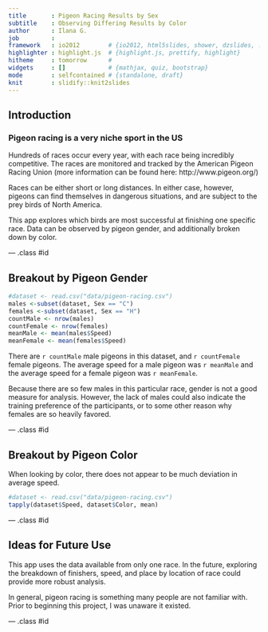 ---
title       : Pigeon Racing Results by Sex
subtitle    : Observing Differing Results by Color
author      : Ilana G.
job         : 
framework   : io2012        # {io2012, html5slides, shower, dzslides, ...}
highlighter : highlight.js  # {highlight.js, prettify, highlight}
hitheme     : tomorrow      # 
widgets     : []            # {mathjax, quiz, bootstrap}
mode        : selfcontained # {standalone, draft}
knit        : slidify::knit2slides
---

## Introduction

### Pigeon racing is a very niche sport in the US

Hundreds of races occur every year, with each race being incredibly competitive. The races are monitored and tracked by the American Pigeon Racing Union (more information can be found here: http://www.pigeon.org/)

Races can be either short or long distances. In either case, however, pigeons can find themselves in dangerous situations, and are subject to the prey birds of North America. 

This app explores which birds are most successful at finishing one specific race. Data can be observed by pigeon gender, and additionally broken down by color. 

--- .class #id 

## Breakout by Pigeon Gender

```{r count, echo=FALSE}
#dataset <- read.csv("data/pigeon-racing.csv")
males <-subset(dataset, Sex == "C")
females <-subset(dataset, Sex == "H")
countMale <- nrow(males)
countFemale <- nrow(females)
meanMale <- mean(males$Speed)
meanFemale <- mean(females$Speed)
```

There are `r countMale` male pigeons in this dataset, and `r countFemale` female pigeons. The average speed for a male pigeon was `r meanMale` and the average speed for a female pigeon was `r meanFemale`. 

Because there are so few males in this particular race, gender is not a good measure for analysis. However, the lack of males could also indicate the training preference of the participants, or to some other reason why females are so heavily favored. 

--- .class #id 

## Breakout by Pigeon Color

When looking by color, there does not appear to be much deviation in average speed. 

```{r colorBreakdown, echo=TRUE}
#dataset <- read.csv("data/pigeon-racing.csv")
tapply(dataset$Speed, dataset$Color, mean)
```

--- .class #id 

## Ideas for Future Use

This app uses the data available from only one race. In the future, exploring the breakdown of finishers, speed, and place by location of race could provide more robust analysis.

In general, pigeon racing is something many people are not familiar with. Prior to beginning this project, I was unaware it existed. 


--- .class #id 

